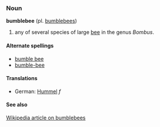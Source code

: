 ===Noun===
'''bumblebee''' (pl. [[bumblebees]])

# any of several species of large [[bee]] in the genus ''Bombus''.

====Alternate spellings====
*[[bumble bee]]
*[[bumble-bee]]

====Translations====
*German: [[Hummel]] ''f''

====See also====
[[w:Bumblebee|Wikipedia article on bumblebees]]